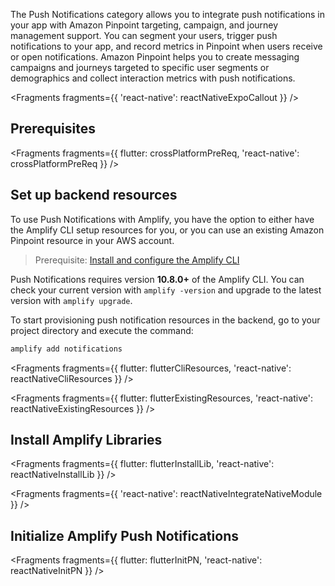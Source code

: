 The Push Notifications category allows you to integrate push notifications in your app with Amazon Pinpoint targeting, campaign, and journey management support. You can segment your users, trigger push notifications to your app, and record metrics in Pinpoint when users receive or open notifications. Amazon Pinpoint helps you to create messaging campaigns and journeys targeted to specific user segments or demographics and collect interaction metrics with push notifications.


<Fragments fragments={{ 'react-native': reactNativeExpoCallout }} />

## Prerequisites


<Fragments
  fragments={{
    flutter: crossPlatformPreReq,
    'react-native': crossPlatformPreReq
  }}
/>

## Set up backend resources

To use Push Notifications with Amplify, you have the option to either have the Amplify CLI setup resources for you, or you can use an existing Amazon Pinpoint resource in your AWS account.

<BlockSwitcher>
<Block name="Amplify CLI">

> Prerequisite: [Install and configure the Amplify CLI](/gen1/[platform]/tools/cli/start/set-up-cli/)

<Callout warning>

Push Notifications requires version **10.8.0+** of the Amplify CLI. You can check your current version with `amplify -version` and upgrade to the latest version with `amplify upgrade`.

</Callout>

To start provisioning push notification resources in the backend, go to your project directory and execute the command:

```sh
amplify add notifications
```


<Fragments
  fragments={{
    flutter: flutterCliResources,
    'react-native': reactNativeCliResources
  }}
/>

</Block>
<Block name="Existing resources">


<Fragments
  fragments={{
    flutter: flutterExistingResources,
    'react-native': reactNativeExistingResources
  }}
/>

</Block>
</BlockSwitcher>

## Install Amplify Libraries


<Fragments
  fragments={{
    flutter: flutterInstallLib,
    'react-native': reactNativeInstallLib
  }}
/>


<Fragments fragments={{ 'react-native': reactNativeIntegrateNativeModule }} />

## Initialize Amplify Push Notifications


<Fragments
  fragments={{
    flutter: flutterInitPN,
    'react-native': reactNativeInitPN
  }}
/>
